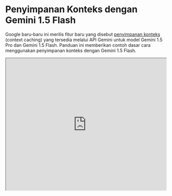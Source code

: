 
# Penyimpanan Konteks dengan Gemini 1.5 Flash


Google baru-baru ini merilis fitur baru yang disebut [penyimpanan konteks](https://ai.google.dev/gemini-api/docs/caching?lang=python) (context caching) yang tersedia melalui API Gemini untuk model Gemini 1.5 Pro dan Gemini 1.5 Flash. Panduan ini memberikan contoh dasar cara menggunakan penyimpanan konteks dengan Gemini 1.5 Flash.

<iframe width="100%"
  height="415px"
  src="https://www.youtube.com/embed/987Pd89EDPs?si=j43isgNb0uwH5AeI" allow="accelerometer; autoplay; clipboard-write; encrypted-media; gyroscope; picture-in-picture"
  allowFullScreen
  />


https://youtu.be/987Pd89EDPs?si=j43isgNb0uwH5AeI

### Kasus Penggunaan: Menganalisis Makalah ML Selama Satu Tahun

Panduan ini menunjukkan bagaimana Anda dapat menggunakan penyimpanan konteks untuk menganalisis ringkasan dari semua [makalah ML yang telah kami dokumentasikan selama setahun terakhir](https://github.com/dair-ai/ML-Papers-of-the-Week). Ringkasan ini disimpan dalam file teks, yang sekarang dapat dimasukkan ke model Gemini 1.5 Flash dan diquery (ditanyakan) secara efisien.

### Proses: Mengunggah, Menyimpan, dan Menanyakan

1. **Persiapan Data:** Pertama, ubah file readme (yang berisi ringkasan) menjadi file teks biasa.
2. **Menggunakan API Gemini:** Anda dapat mengunggah file teks menggunakan pustaka `generativeai` dari Google.
3. **Menerapkan Penyimpanan Konteks:** Cache (penyimpanan sementara) dibuat menggunakan fungsi `caching.CachedContent.create()`. Ini melibatkan:
    * Menentukan model Gemini Flash 1.5.
    * Memberikan nama untuk cache.
    * Mendefinisikan instruksi untuk model (misalnya, "Anda adalah peneliti AI ahli...").
    * Mengatur waktu hidup (TTL) untuk cache (misalnya, 15 menit).
4. **Membuat Model:** Kemudian kita membuat instance model generatif menggunakan konten yang disimpan.
5. **Menanyakan:** Kita dapat mulai menanyakan model dengan pertanyaan dalam bahasa alami seperti:
    * "Bisakah Anda memberi tahu saya makalah AI terbaru minggu ini?"
    * "Bisakah Anda mendaftar makalah yang menyebutkan Mamba? Sebutkan judul makalah dan ringkasannya."
    * "Apa saja inovasi seputar LLM konteks panjang? Sebutkan judul makalah dan ringkasannya."

Hasilnya menjanjikan. Model berhasil mengambil dan meringkas informasi dari file teks dengan akurat. Penyimpanan konteks terbukti sangat efisien, menghilangkan kebutuhan untuk mengirim seluruh file teks berulang kali dengan setiap pertanyaan.

Alur kerja ini berpotensi menjadi alat yang berharga bagi para peneliti, memungkinkan mereka untuk:

* Dengan cepat menganalisis dan menanyakan sejumlah besar data penelitian.
* Mengambil temuan tertentu tanpa perlu mencari secara manual melalui dokumen.
* Melakukan sesi penelitian interaktif tanpa membuang token prompt.

Kami sangat antusias untuk mengeksplorasi lebih lanjut aplikasi penyimpanan konteks, terutama dalam skenario yang lebih kompleks seperti alur kerja agentic (agen AI yang dapat bekerja secara mandiri).

